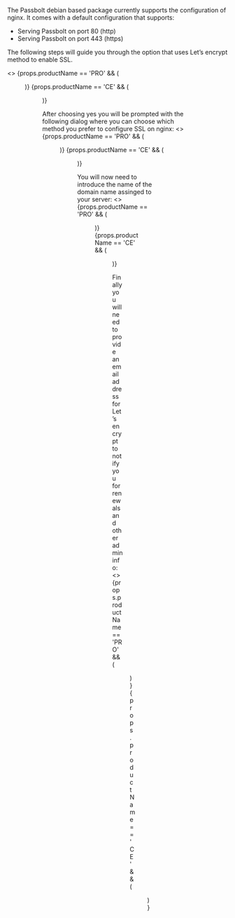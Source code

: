 

The Passbolt debian based package currently supports the configuration of nginx. It comes with a default configuration that supports:

  -  Serving Passbolt on port 80 (http)
  -  Serving Passbolt on port 443 (https)

The following steps will guide you through the option that uses Let’s encrypt method to enable SSL.

<>
{props.productName == 'PRO' && (
  <Figure
    size={{ width: '450px', height: 'auto' }}
    src="/img/help/2020/05/debian-package/configure_nginx_pro.png"
    alt="Configure nginx dialog "
    caption="fig. Configure nginx dialog"
  />
  )}
{props.productName == 'CE' && (
  <Figure
    size={{ width: '450px', height: 'auto' }}
    src="/img/help/2020/05/debian-package/configure_nginx.png"
    alt="Configure nginx dialog "
    caption="fig. Configure nginx dialog"
  />
  )}
</>



After choosing yes you will be prompted with the following dialog where you can choose which method you prefer to configure SSL on nginx:
<>
{props.productName == 'PRO' && (
  <Figure
    size={{ width: '450px', height: 'auto' }}
    src="/img/help/2020/05/debian-package/nginx_choices_pro.png"
    alt="nginx SSL dialog"
    caption="fig. nginx SSL dialog"
  />
  )}
{props.productName == 'CE' && (
  <Figure
    size={{ width: '450px', height: 'auto' }}
    src="/img/help/2020/05/debian-package/nginx_choices.png"
   alt="nginx SSL dialog"
    caption="fig. nginx SSL dialog"
  />
  )}
</>


You will now need to introduce the name of the domain name assinged to your server:
<>
{props.productName == 'PRO' && (
  <Figure
    size={{ width: '450px', height: 'auto' }}
    src="/img/help/2020/05/debian-package/nginx_domain_pro.png"
    alt="nginx domain name"
    caption="fig. nginx domain name"
  />
  )}
{props.productName == 'CE' && (
  <Figure
    size={{ width: '450px', height: 'auto' }}
    src="/img/help/2020/05/debian-package/nginx_domain.png"
    alt="nginx domain name"
    caption="fig. nginx domain name"
  />
  )}
</>



Finally you will need to provide an email address for Let’s encrypt to notify you for renewals and other admin info:
<>
{props.productName == 'PRO' && (
  <Figure
    size={{ width: '450px', height: 'auto' }}
    src="/img/help/2020/05/debian-package/lets_encrypt_email_pro.png"
    alt="lets encrypt admin email"
    caption="fig. lets encrypt admin email"
  />
  )}
{props.productName == 'CE' && (
  <Figure
    size={{ width: '450px', height: 'auto' }}
  src="/img/help/2020/05/debian-package/lets_encrypt_email.png"
  alt="lets encrypt admin email"
  caption="fig. lets encrypt admin email"
  />
  )}
</>
